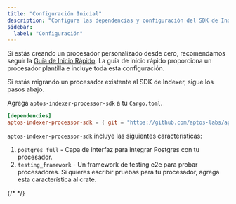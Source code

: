```yaml
---
title: "Configuración Inicial"
description: "Configura las dependencias y configuración del SDK de Indexer de Aptos para desarrollo de procesadores personalizados con configuración de Cargo.toml"
sidebar:
  label: "Configuración"
---
```


Si estás creando un procesador personalizado desde cero, recomendamos seguir la [Guía de Inicio Rápido](/es/build/indexer/indexer-sdk/quickstart).
La guía de inicio rápido proporciona un procesador plantilla e incluye toda esta configuración.

Si estás migrando un procesador existente al SDK de Indexer, sigue los pasos abajo.

Agrega `aptos-indexer-processor-sdk` a tu `Cargo.toml`.

```toml
[dependencies]
aptos-indexer-processor-sdk = { git = "https://github.com/aptos-labs/aptos-indexer-processor-sdk.git", rev = "aptos-indexer-processor-sdk-v1.0.0" }
```

`aptos-indexer-processor-sdk` incluye las siguientes características:

1. `postgres_full` - Capa de interfaz para integrar Postgres con tu procesador.
2. `testing_framework` - Un framework de testing e2e para probar procesadores. Si quieres escribir pruebas para tu procesador, agrega esta característica al crate.

{/* <!-- Add list of SDK releases once we have that --> */}
